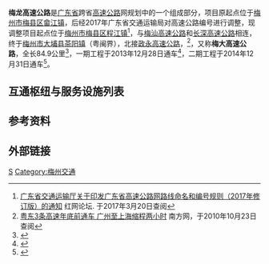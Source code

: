 
{{中国高速公路信息框
| 编号 = S12
| 省名 = Guangdong
| 名称 = 梅州－龙岩高速公路
| 路线简称 = 梅龙高速
| 最近通車日期 = 2014年12月31日
| 规划总里程 = 84.9
| 起点 = [[梅州市|梅州市]][[梅县区|梅县区]][[程江镇|程江镇]]
| 终点 = [[梅州市|梅州市]][[大埔县|大埔县]][[茶阳镇|茶阳镇]]（粤闽界）
| 出口处数 = 6
| 服务区数 = 2
}}

'''梅龙高速公路'''是[[广东省|广东省]]跨省[[高速公路|高速公路]]网规划中的一个组成部分，项目原起点位于[[梅州市|梅州市]][[梅县区|梅县区]][[畲江镇|畲江镇]]，后经2017年广东省交通运输局对高速公路编号进行调整，现调整项目起点位于[[梅州市|梅州市]][[梅县区|梅县区]][[程江镇|程江镇]]<ref>[http://bbs.rednet.cn/forum.php?mod=viewthread&tid=46697857&page=1  广东省交通运输厅关于印发广东省高速公路网路线命名和编号规则（2017年修订版）的通知] {{Wayback|url=http://bbs.rednet.cn/forum.php?mod=viewthread&tid=46697857&page=1 |date=20180122001046 }} 红网论坛. 于2017年3月20日查阅</ref>，与[[梅汕高速公路|梅汕高速公路]]和[[长深高速公路|长深高速公路]]相连，终于[[梅州市|梅州市]][[大埔县|大埔县]][[茶阳镇|茶阳镇]]（粤闽界），北接[[政永高速公路|政永高速公路]]，<ref>[http://www.southcn.com/news/gdnews/nanyuetuijian/200611020536.htm 粤东3条高速年底前通车 广州至上海缩程两小时] {{Wayback|url=http://www.southcn.com/news/gdnews/nanyuetuijian/200611020536.htm |date=20070819031024 }} 南方网，于2010年10月23日查阅</ref>，又称'''梅大高速公路'''，全长84.9公里<ref>{{Cite web|title=[广东]梅州市部署做好梅大高速公路三角至大埔大麻段通车准备工作-新闻频道-和讯网|url=http://news.hexun.com/2013-12-27/160956924.html|access-date=2021-09-29|work=news.hexun.com|archive-date=2021-09-29|archive-url=https://web.archive.org/web/20210929010157/http://news.hexun.com/2013-12-27/160956924.html|dead-url=no}}</ref>，一期工程于2013年12月28日通车<ref>{{Cite web|title=广东4条高速公路同日通车 总里程超过5700公里|url=http://www.gov.cn/jrzg/2013-12/28/content_2556463.htm|access-date=2021-09-29|work=www.gov.cn|archive-date=2015-06-07|archive-url=https://web.archive.org/web/20150607110918/http://www.gov.cn/jrzg/2013-12/28/content_2556463.htm|dead-url=no}}</ref>，二期工程于2014年12月31日通车<ref>{{Cite web|title=大埔县人民政府门户网站 重大项目 梅大高速二期及东延线将于12月31日全面竣工通车|url=http://www.dabu.gov.cn/zwgk/zdxm/content/post_447473.html|accessdate=2020-11-20|work=www.dabu.gov.cn|archive-date=2020-11-20|archive-url=https://web.archive.org/web/20201120043042/http://www.dabu.gov.cn/zwgk/zdxm/content/post_447473.html|dead-url=no}}</ref>。

==互通枢纽与服务设施列表==
{{Start expwy exit box|place=1}}
{{Expwy exit item|type=H|name=程江|place=[[梅州市|梅州市]]<br/>[[梅县区|梅县区]]|place rows=1|highway connection={{China Expwy Name|G25}}<br/>{{China Expwy Name|S19|P=Guangdong}}}}
{{Expwy exit item|type=E|name=梅州|place=[[梅州市|梅州市]]<br/>[[梅江区|梅江区]]|place rows=3|road connection=客都大道（{{中国国道名|206}}）}}
{{Expwy exit item|type=E|name=西阳|road connection={{中国省道名|333|P=广东}}}}
{{Expwy exit item|type=S|name=西阳}}
{{Expwy exit item|type=H|name=丙村|place=[[梅州市|梅州市]]<br/>[[梅县区|梅县区]]|place rows=3|highway connection={{China Expwy Name|S1211|P=Guangdong}}}}
{{Expwy exit item|type=E|name=丙村|road connection={{中国省道名|223|P=广东}}<br/>三堡大桥}}
{{Expwy exit item|type=E|name=三乡|road connection={{中国省道名|224|P=广东}}}}
{{Expwy exit item|type=H|name=上径|place=[[梅州市|梅州市]]<br/>[[大埔县|大埔县]]|place rows=6|highway connection={{China Expwy Name|S11|P=Guangdong}}}}
{{Expwy exit item|type=E|name=大麻|road connection={{中国国道名|235}}<br/>新马路}}
{{Expwy exit item|type=E|name=大埔|road connection={{中国国道名|235}}}}
{{Expwy exit item|type=S|name=茶阳}}
{{Expwy exit item|type=T|name=粤闽主线|state=D|comment=已拆除}}
{{Expwy exit item|type=E|name=茶阳|road connection={{中国省道名|221|P=广东}}|comment=港澳入境车辆必须驶出<ref>{{Cite web|title=广东省公安厅关于港澳入境车辆通行管理措施的通告|url=https://www.sohu.com/a/411862236_120053505|accessdate=2020-12-14|date=2020-08-06|archive-date=2021-09-29|archive-url=https://web.archive.org/web/20210929012832/https://www.sohu.com/a/411862236_120053505|dead-url=no}}</ref>}}
{{Expwy exit item|place=闽粤界|type=B|name=闽粤界|highway connection={{China Expwy Name|S21|P=Fujian}}}}
{{End expwy exit box|place=1}}

==参考资料==
{{Reflist}}

==外部链接==
{{广东省高速公路}}
[[Category:广东省高速公路|S]]
[[Category:梅州交通|Category:梅州交通]]
